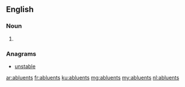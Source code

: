 ==English==

===Noun===
{{head|en}}

# {{plural of|abluent}}

===Anagrams===
* [[unstable#English|unstable]]

[[ar:abluents]]
[[fr:abluents]]
[[ku:abluents]]
[[mg:abluents]]
[[my:abluents]]
[[nl:abluents]]